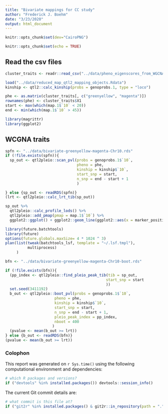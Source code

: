 ```yaml
---
title: "Bivariate mappings for CC study"
author: "Frederick J. Boehm"
date: "3/23/2020"
output: html_document
---
```


```r
knitr::opts_chunk$set(dev="CairoPNG")
```


```r
knitr::opts_chunk$set(echo = TRUE)
```

## Read the csv files

```r
cluster_traits <- readr::read_csv("../data/pheno_eigenscores_from_WGCNA_all60_win.csv")
```


```r
load("../data/reduced_map_qtl2_mapping_objects.Rdata")
kinship <- qtl2::calc_kinship(probs = genoprobs.1, type = "loco")
```

```r
phe <- as.matrix(cluster_traits[, c("greenyellow", "magenta")])
rownames(phe) <- cluster_traits$X1
start <- max(which(map.1$`10` < 20)) 
end <- min(which(map.1$`10` > 45))
```

```r
library(magrittr)
library(ggplot2)
```

## WCGNA traits 





```r
spfn <- "../data/bivariate-greenyellow-magenta-Chr10.rds"
if (!file.exists(spfn)){
  sp_out <- qtl2pleio::scan_pvl(probs = genoprobs.1$`10`, 
                                pheno = phe,
                                kinship = kinship$`10`,
                                start_snp = start,
                                n_snp = end - start + 1
                                )

} else {sp_out <- readRDS(spfn)}
(lrt <- qtl2pleio::calc_lrt_tib(sp_out))
```

```r
sp_out %>%
  qtl2pleio::calc_profile_lods() %>%
  qtl2pleio::add_pmap(pmap = map.1$`10`) %>%
  ggplot2::ggplot() + ggplot2::geom_line(ggplot2::aes(x = marker_position, y = profile_lod, colour = trait))
```



```r
library(future.batchtools)
library(future)
options(future.globals.maxSize= 4 * 1024 ^ 3)
plan(list(tweak(batchtools_lsf, template = "~/.lsf.tmpl"), 
          multiprocess)
     )
```



```r
bfn <- "../data/bivariate-greenyellow-magenta-Chr10-boot.rds"

if (!file.exists(bfn)){
  (pp_index <- qtl2pleio::find_pleio_peak_tib(tib = sp_out, 
                                             start_snp = start
                                             ))
  set.seed(3411192)
  b_out <- qtl2pleio::boot_pvl(probs = genoprobs.1$`10`, 
                      pheno = phe,
                      kinship = kinship$`10`,
                      start_snp = start,
                      n_snp = end - start + 1, 
                      pleio_peak_index = pp_index,
                      nboot = 400
                     )
  (pvalue <- mean(b_out >= lrt))
} else {b_out <- readRDS(bfn)}
(pvalue <- mean(b_out >= lrt))
```

### Colophon

This report was generated on `r Sys.time()` using the following computational environment and dependencies: 

```r
# which R packages and versions?
if ("devtools" %in% installed.packages()) devtools::session_info()
```

The current Git commit details are:

```r
# what commit is this file at? 
if ("git2r" %in% installed.packages() & git2r::in_repository(path = ".")) git2r::repository(here::here())  
```


